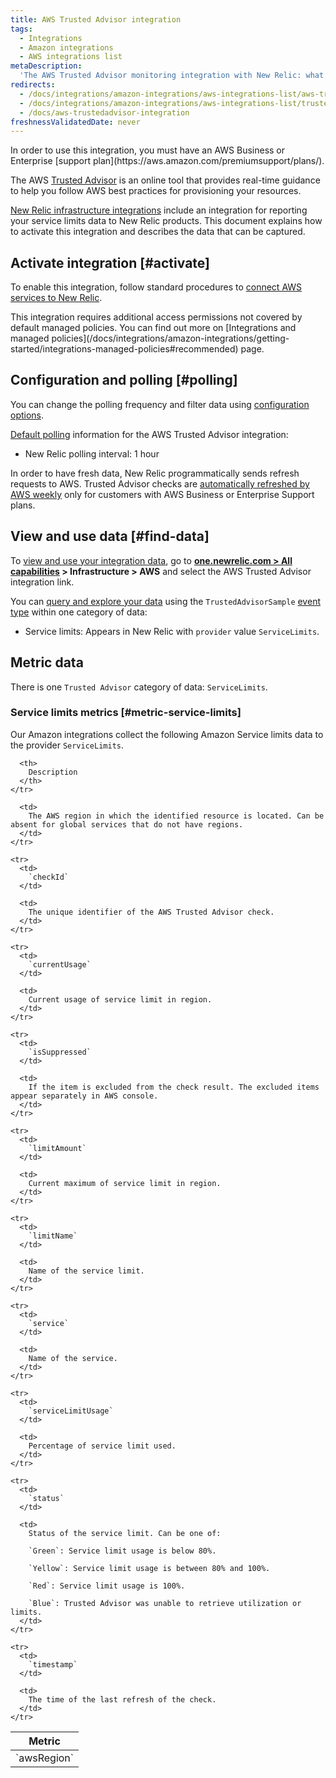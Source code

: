 ```yaml
---
title: AWS Trusted Advisor integration
tags:
  - Integrations
  - Amazon integrations
  - AWS integrations list
metaDescription:
  'The AWS Trusted Advisor monitoring integration with New Relic: what data it reports, and how to enable it.'
redirects:
  - /docs/integrations/amazon-integrations/aws-integrations-list/aws-trusted-advisor-integration
  - /docs/integrations/amazon-integrations/aws-integrations-list/trusted-advisor-integration
  - /docs/aws-trustedadvisor-integration
freshnessValidatedDate: never
---
```


<Callout variant="tip">
  In order to use this integration, you must have an AWS Business or Enterprise [support plan](https://aws.amazon.com/premiumsupport/plans/).
</Callout>

The AWS [Trusted Advisor](https://aws.amazon.com/premiumsupport/technology/trusted-advisor/) is an online tool that provides real-time guidance to help you follow AWS best practices for provisioning your resources.

[New Relic infrastructure integrations](/docs/infrastructure/introduction-infra-monitoring) include an integration for reporting your service limits data to New Relic products. This document explains how to activate this integration and describes the data that can be captured.

## Activate integration [#activate]

To enable this integration, follow standard procedures to [connect AWS services to New Relic](/docs/infrastructure/infrastructure-integrations/getting-started/connect-aws-integrations-infrastructure).

<Callout variant="important">
  This integration requires additional access permissions not covered by default managed policies. You can find out more on [Integrations and managed policies](/docs/integrations/amazon-integrations/getting-started/integrations-managed-policies#recommended) page.
</Callout>

## Configuration and polling [#polling]

You can change the polling frequency and filter data using [configuration options](/docs/integrations/new-relic-integrations/getting-started/configure-polling-frequency-data-collection-cloud-integrations).

[Default polling](/docs/infrastructure/amazon-integrations/aws-integrations-list/aws-polling-intervals-infrastructure-integrations) information for the AWS Trusted Advisor integration:

* New Relic polling interval: 1 hour

In order to have fresh data, New Relic programmatically sends refresh requests to AWS. Trusted Advisor checks are [automatically refreshed by AWS weekly](https://aws.amazon.com/premiumsupport/faqs/#TArefresh) only for customers with AWS Business or Enterprise Support plans.

## View and use data [#find-data]

To [view and use your integration data](/docs/infrastructure/integrations/find-use-infrastructure-integration-data), go to <DNT>**[one.newrelic.com > All capabilities](https://one.newrelic.com/all-capabilities) > Infrastructure > AWS**</DNT> and select the AWS Trusted Advisor integration link.

You can [query and explore your data](/docs/using-new-relic/data/understand-data/query-new-relic-data) using the `TrustedAdvisorSample` [event type](/docs/data-apis/understand-data/new-relic-data-types/#event-data) within one category of data:

* Service limits: Appears in New Relic with `provider` value `ServiceLimits`.

## Metric data

There is one `Trusted Advisor` category of data: `ServiceLimits`.

### Service limits metrics [#metric-service-limits]

Our Amazon integrations collect the following Amazon Service limits data to the provider `ServiceLimits`.

<table>
  <thead>
    <tr>
      <th style={{ width: "275px" }}>
        Metric
      </th>

      <th>
        Description
      </th>
    </tr>
  </thead>

  <tbody>
    <tr>
      <td>
        `awsRegion`
      </td>

      <td>
        The AWS region in which the identified resource is located. Can be absent for global services that do not have regions.
      </td>
    </tr>

    <tr>
      <td>
        `checkId`
      </td>

      <td>
        The unique identifier of the AWS Trusted Advisor check.
      </td>
    </tr>

    <tr>
      <td>
        `currentUsage`
      </td>

      <td>
        Current usage of service limit in region.
      </td>
    </tr>

    <tr>
      <td>
        `isSuppressed`
      </td>

      <td>
        If the item is excluded from the check result. The excluded items appear separately in AWS console.
      </td>
    </tr>

    <tr>
      <td>
        `limitAmount`
      </td>

      <td>
        Current maximum of service limit in region.
      </td>
    </tr>

    <tr>
      <td>
        `limitName`
      </td>

      <td>
        Name of the service limit.
      </td>
    </tr>

    <tr>
      <td>
        `service`
      </td>

      <td>
        Name of the service.
      </td>
    </tr>

    <tr>
      <td>
        `serviceLimitUsage`
      </td>

      <td>
        Percentage of service limit used.
      </td>
    </tr>

    <tr>
      <td>
        `status`
      </td>

      <td>
        Status of the service limit. Can be one of:

        `Green`: Service limit usage is below 80%.

        `Yellow`: Service limit usage is between 80% and 100%.

        `Red`: Service limit usage is 100%.

        `Blue`: Trusted Advisor was unable to retrieve utilization or limits.
      </td>
    </tr>

    <tr>
      <td>
        `timestamp`
      </td>

      <td>
        The time of the last refresh of the check.
      </td>
    </tr>
  </tbody>
</table>
